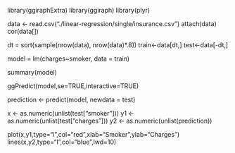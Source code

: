 library(ggiraphExtra)
library(ggiraph)
library(plyr)

data <- read.csv("./linear-regression/single/insurance.csv")
attach(data)
cor(data[])

dt = sort(sample(nrow(data), nrow(data)*.8))
train<-data[dt,]
test<-data[-dt,]
 
model = lm(charges~smoker, data = train)
 
summary(model)

ggPredict(model,se=TRUE,interactive=TRUE)
 
prediction <- predict(model, newdata = test)

x <- as.numeric(unlist(test["smoker"]))
y1 <- as.numeric(unlist(test["charges"]))
y2 <- as.numeric(unlist(prediction))


plot(x,y1,type="l",col="red",xlab="Smoker",ylab="Charges")
lines(x,y2,type="l",col="blue",lwd=10)
